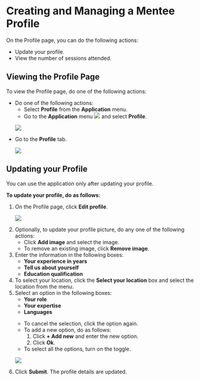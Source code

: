 
# Creating and Managing a Mentee Profile

On the Profile page, you can do the following actions:

<ul>
<li>Update your profile.</li>
<li>View the number of sessions attended.</li>
</ul>

## Viewing the Profile Page

To view the Profile page, do one of the following actions:

<ul>
<li>Do one of the following actions:
<ul>
<li>Select <b>Profile</b> from the <b>Application</b> menu.</li>
<li>Go to the <b>Application</b> menu <img src={BurgerMenu}/> and select <b>Profile</b>.</li>
</ul>
<p>
    <img src={PortalAppMenu} />
</p>
</li>
<li>Go to the <b>Profile</b> tab.
<p>
    <img src={ProfileIcon} />
</p>
</li>
</ul>

## Updating your Profile

<Admonition type="note"> 
<p>You can use the application only after updating your profile.</p>
</Admonition> 

**To update your profile, do as follows:**

<ol>
<li>On the Profile page, click <b>Edit profile</b>.
<p>
    <img src={PortalEditMenteeProfile} />
</p>
</li>
<li>Optionally, to update your profile picture, do any one of the following actions: 
<ul>
<li>Click <b>Add image</b> and select the image.</li>
<li>To remove an existing image, click <b>Remove image</b>.</li>
</ul>
</li>
<li>Enter the information in the following boxes:
    <ul>
    <li><b>Your experience in years</b></li>
    <li><b>Tell us about yourself</b></li>
    <li><b>Education qualification</b></li>
    </ul>
</li>
<li>To select your location, click the <b>Select your location</b> box and select the location from the menu.</li>
<li>Select an option in the following boxes:
    <ul>
    <li><b>Your role</b></li>
    <li><b>Your expertise</b></li>
    <li><b>Languages</b></li>
    </ul>
<p>
    <Admonition type="tip">
    <ul>
    <li>To cancel the selection, click the option again.</li>
    <li>To add a new option, do as follows:
        <ol>
        <li>Click <b>+ Add new</b> and enter the new option.</li>
        <li>Click <b>Ok</b>.</li>
        </ol>
    </li>
    <li>To select all the options, turn on the toggle.</li>
    </ul>
    </Admonition>
</p>
<p>
    <img src={PortalCreateProfileOptions} />
</p>
</li>
<li>Click <b>Submit</b>. The profile details are updated.</li>
</ol>